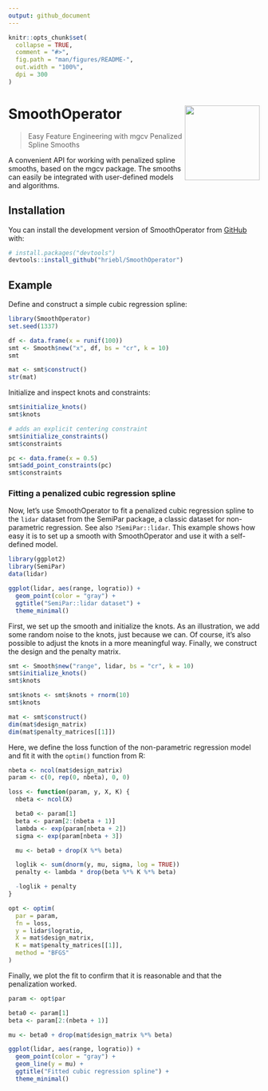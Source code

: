 ```yaml
---
output: github_document
---
```


<!-- README.md is generated from README.Rmd. Please edit that file -->

```r
knitr::opts_chunk$set(
  collapse = TRUE,
  comment = "#>",
  fig.path = "man/figures/README-",
  out.width = "100%",
  dpi = 300
)
```

# SmoothOperator <img src="man/figures/logo.png" align="right" width="150">

<!-- badges: start -->
<!-- badges: end -->

> Easy Feature Engineering with mgcv Penalized Spline Smooths

A convenient API for working with penalized spline smooths, based on the mgcv package. The smooths can easily be integrated with user-defined models and algorithms.

## Installation

You can install the development version of SmoothOperator from [GitHub](https://github.com/) with:

``` r
# install.packages("devtools")
devtools::install_github("hriebl/SmoothOperator")
```

## Example

Define and construct a simple cubic regression spline:

```r
library(SmoothOperator)
set.seed(1337)

df <- data.frame(x = runif(100))
smt <- Smooth$new("x", df, bs = "cr", k = 10)
smt

mat <- smt$construct()
str(mat)
```

Initialize and inspect knots and constraints:

```r
smt$initialize_knots()
smt$knots

# adds an explicit centering constraint
smt$initialize_constraints()
smt$constraints

pc <- data.frame(x = 0.5)
smt$add_point_constraints(pc)
smt$constraints
```

### Fitting a penalized cubic regression spline

Now, let's use SmoothOperator to fit a penalized cubic regression spline to the `lidar` dataset from the SemiPar package, a classic dataset for non-parametric regression. See also `?SemiPar::lidar`. This example shows how easy it is to set up a smooth with SmoothOperator and use it with a self-defined model.

```r
library(ggplot2)
library(SemiPar)
data(lidar)

ggplot(lidar, aes(range, logratio)) +
  geom_point(color = "gray") +
  ggtitle("SemiPar::lidar dataset") +
  theme_minimal()
```

First, we set up the smooth and initialize the knots. As an illustration, we add some random noise to the knots, just because we can. Of course, it's also possible to adjust the knots in a more meaningful way. Finally, we construct the design and the penalty matrix.

```r
smt <- Smooth$new("range", lidar, bs = "cr", k = 10)
smt$initialize_knots()
smt$knots

smt$knots <- smt$knots + rnorm(10)
smt$knots

mat <- smt$construct()
dim(mat$design_matrix)
dim(mat$penalty_matrices[[1]])
```

Here, we define the loss function of the non-parametric regression model and fit it with the `optim()` function from R:

```r
nbeta <- ncol(mat$design_matrix)
param <- c(0, rep(0, nbeta), 0, 0)

loss <- function(param, y, X, K) {
  nbeta <- ncol(X)

  beta0 <- param[1]
  beta <- param[2:(nbeta + 1)]
  lambda <- exp(param[nbeta + 2])
  sigma <- exp(param[nbeta + 3])

  mu <- beta0 + drop(X %*% beta)

  loglik <- sum(dnorm(y, mu, sigma, log = TRUE))
  penalty <- lambda * drop(beta %*% K %*% beta)

  -loglik + penalty
}

opt <- optim(
  par = param,
  fn = loss,
  y = lidar$logratio,
  X = mat$design_matrix,
  K = mat$penalty_matrices[[1]],
  method = "BFGS"
)
```

Finally, we plot the fit to confirm that it is reasonable and that the penalization worked.

```r
param <- opt$par

beta0 <- param[1]
beta <- param[2:(nbeta + 1)]

mu <- beta0 + drop(mat$design_matrix %*% beta)

ggplot(lidar, aes(range, logratio)) +
  geom_point(color = "gray") +
  geom_line(y = mu) +
  ggtitle("Fitted cubic regression spline") +
  theme_minimal()
```

